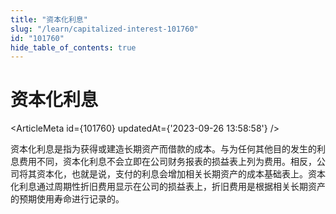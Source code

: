 ```yaml
---
title: "资本化利息"
slug: "/learn/capitalized-interest-101760"
id: "101760"
hide_table_of_contents: true
---
```



# 资本化利息

<ArticleMeta id={101760} updatedAt={'2023-09-26 13:58:58'} />
<div className='border-solid border-b border-t-0 my-4 border-[var(--ifm-color-gray-300)]' />

资本化利息是指为获得或建造长期资产而借款的成本。与为任何其他目的发生的利息费用不同，资本化利息不会立即在公司财务报表的损益表上列为费用。相反，公司将其资本化，也就是说，支付的利息会增加相关长期资产的成本基础表上。资本化利息通过周期性折旧费用显示在公司的损益表上，折旧费用是根据相关长期资产的预期使用寿命进行记录的。

